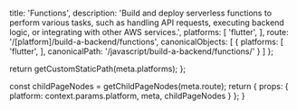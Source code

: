 
  title: 'Functions',
  description: 'Build and deploy serverless functions to perform various tasks, such as handling API requests, executing backend logic, or integrating with other AWS services.',
  platforms: [
    'flutter',
  ],
  route: '/[platform]/build-a-backend/functions',
  canonicalObjects: [
    {
      platforms: [
        'flutter',
      ],
      canonicalPath: '/javascript/build-a-backend/functions/'
    }
  ]
};

  return getCustomStaticPath(meta.platforms);
};

  const childPageNodes = getChildPageNodes(meta.route);
  return {
    props: {
      platform: context.params.platform,
      meta,
      childPageNodes
    }
  };
}

<Overview childPageNodes={props.childPageNodes} />

